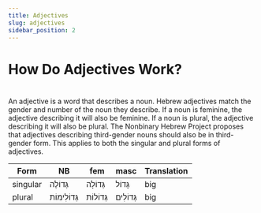 ```yaml
---
title: Adjectives
slug: adjectives
sidebar_position: 2
---
```

# <H1> How Do Adjectives Work? <H1>

An adjective is a word that describes a noun. Hebrew adjectives match the gender and number of the noun they describe. If a noun is feminine, the adjective describing it will also be feminine.  If a noun is plural, the adjective describing it will also be plural. The Nonbinary Hebrew Project proposes that adjectives describing third-gender nouns should also be in third-gender form. This applies to both the singular and plural forms of adjectives.

| Form     | NB                       | fem                   | masc                  | Translation |
| -------- | ------------------------ | --------------------- | --------------------- | ----------- |
| singular | <HB> גְּדוֹלֶה </HB>     | <HB> גְּדוֹלָה </HB>  | <HB> גָּדוֹל </HB>    | big         |
| plural   | <HB> גְּדוֹלִימוֹת </HB> | <HB> גְּדוֹלוֹת </HB> | <HB> גְּדוֹלִים </HB> | big         |
